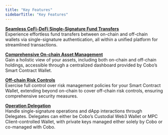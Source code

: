```yaml
---
title: "Key Features"
sidebarTitle: "Key Features"
---
```


<u>**Seamless CeFi-DeFi Single-Signature Fund Transfers**</u><br />
Experience effortless fund transfers between on-chain and off-chain wallets via single-signature authentication, all within a unified platform for streamlined transactions.

<u>**Comprehensive On-chain Asset Management**</u><br />
Gain a holistic view of your assets, including both on-chain and off-chain holdings, accessible through a centralized dashboard provided by Cobo’s Smart Contract Wallet.

<u>**Off-chain Risk Controls**</u><br />
Exercise full control over risk management policies for your Smart Contract Wallet, extending beyond on-chain to cover off-chain risk controls, ensuring comprehensive security measures.

<u>**Operation Delegation**</u><br />
Handle single-signature operations and dApp interactions through Delegates. Delegates can either be Cobo’s Custodial Web3 Wallet or MPC Client-controlled Wallet, with private keys managed either solely by Cobo or co-managed with Cobo.